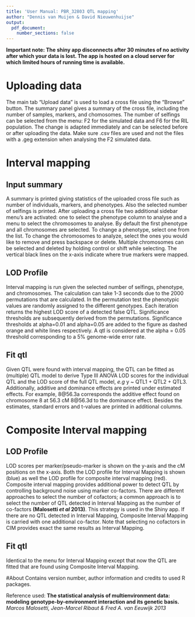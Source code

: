 ```yaml
---
title: 'User Manual: PBR_32803 QTL mapping' 
author: "Dennis van Muijen & David Nieuwenhuijse"
output:  
  pdf_document:
    number_sections: false
---
```


**Important note: The shiny app disconnects after 30 minutes of no activity after which your data is lost. The app is hosted on a cloud server for which limited hours of running time is available.**

# Uploading data
The main tab "Upload data" is used to load a cross file using the "Browse" button.
The summary panel gives a summary of the cross file, including the number of samples, markers, and chomosomes. The number of selfings can be selected from the menu: F2 for the simulated data and F6 for the RIL population. The change is adapted immediately and can  be selected before or after uploading the data. Make sure .csv files are used and not the files with a .geg extension when analysing the F2 simulated data. 

# Interval mapping
## Input summary
A summary is printed giving statistics of the uploaded cross file such as number of individuals, markers, and phenotypes. Also the selected number of selfings is printed. After uploading a cross file two additional sidebar menu's are activated: one to select the phenotype column to analyse and a menu to select the chromosomes to analyse. By default the first phenotype and all chromosomes are selected. To change a phenotype, select one from the list. To change the chromosomes to analyze, select the ones you would like to remove and press backspace or delete. Multiple chromosomes can be selected and deleted by holding control or shift while selecting. The vertical black lines on the x-axis indicate where true markers were mapped. 

## LOD Profile
Interval mapping is run given the selected number of selfings, phenotype, and chromosomes. The calculation can take 1-3 seconds due to the 2000 permutations that are calculated. In the permutation test the phenotypic values are randomly assigned to the different genotypes. Each iteration returns the highest LOD score of a detected false QTL. Significance thresholds are subsequently derived from the permutations. Significance thresholds at alpha=0.01 and alpha=0.05 are added to the figure as dashed orange and white lines respectively. A qtl is considered at the alpha = 0.05 threshold corresponding to a 5% genome-wide error rate.  

## Fit qtl
Given QTL were found with interval mapping, the QTL can be fitted as (multiple) QTL model to derive Type III ANOVA LOD scores for the individual QTL and the LOD score of the full QTL model, *e.g* y ~ QTL1 + QTL2 + QTL3. Additionally, additive and dominance effects are printed under estimated effects. For example, 8@56.3a  corresponds the additive effect found on chromosome 8 at 56.3 cM 8@56.3d to the dominance effect. Besides the estimates, standard errors and t-values are printed in additional columns.

# Composite Interval mapping

## LOD Profile
LOD scores per marker/pseudo-marker is shown on the y-axis and the cM positions on the x-axis. Both the LOD profile for Interval Mapping is shown (blue) as well the LOD profile for composite interval mapping (red). Composite interval mapping provides additional power to detect QTL by controlling background noise using marker co-factors. There are different approaches to select the number of cofactors; a common approach is to select the number of QTL detected in Interval Mapping as the number of co-factors **(Malosetti *et al* 2013)**. This strategy is used in the Shiny app. If there are no QTL detected in Interval Mapping, Composite Interval Mapping is carried with one additional co-factor. Note that selecting no cofactors in CIM provides exact the same results as Interval Mapping. 

## Fit qtl
Identical to the menu for Interval Mapping except that now the QTL are fitted that are found using Composite Interval Mapping. 


#About
Contains version number, author information and credits to used R packages.

Reference used: **The statistical analysis of multienvironment data: modeling genotype-by-environment interaction and its genetic basis.** *Marcos Malosetti, Jean-Marcel Ribaut & Fred A. van Eeuwijk 2013*
